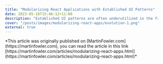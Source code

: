 ```yaml
---
title: "Modularizing React Applications with Established UI Patterns"
date: 2023-05-16T15:46:12+11:00
description: "Established UI patterns are often underutilized in the frontend development world, despite their proven effectiveness in solving complex problems in UI design. This article explores the application of established UI building patterns to the React world, with a refactoring journey code example to showcase the benefits. The emphasis is placed on how layering architecture can help organize the React application for improved responsiveness and future changes."
cover: "/posts/images/modularizing-react-apps/evolution-1.png"
external: true
---
```


<InfoBox>
  *This article was originally published on [MartinFowler.com](https://martinfowler.com), you can read the article in this link [https://martinfowler.com/articles/modularizing-react-apps.html](https://martinfowler.com/articles/modularizing-react-apps.html)*
</InfoBox>